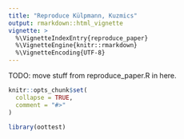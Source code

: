 ```yaml
---
title: "Reproduce Külpmann, Kuzmics"
output: rmarkdown::html_vignette
vignette: >
  %\VignetteIndexEntry{reproduce_paper}
  %\VignetteEngine{knitr::rmarkdown}
  %\VignetteEncoding{UTF-8}
---
```

TODO: move stuff from reproduce_paper.R in here.

```r
knitr::opts_chunk$set(
  collapse = TRUE,
  comment = "#>"
)
```

```r
library(oottest)
```
